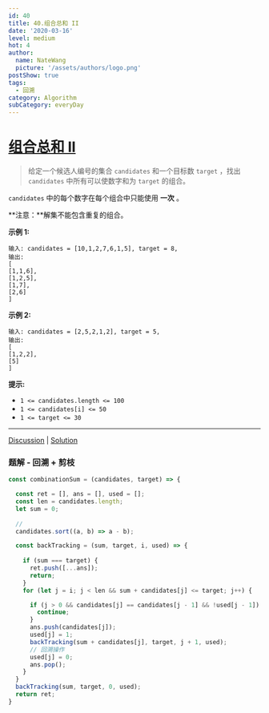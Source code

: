 ```yaml
---
id: 40
title: 40.组合总和 II
date: '2020-03-16'
level: medium
hot: 4
author:
  name: NateWang
  picture: '/assets/authors/logo.png'
postShow: true
tags:
  - 回溯
category: Algorithm
subCategory: everyDay
---
```




# [组合总和 II](https://leetcode-cn.com/problems/combination-sum-ii/description/)

> 给定一个候选人编号的集合 `candidates` 和一个目标数 `target` ，找出 `candidates` 中所有可以使数字和为 `target` 的组合。

`candidates` 中的每个数字在每个组合中只能使用 **一次** 。

**注意：**解集不能包含重复的组合。  

**示例 1:**

```
输入: candidates = [10,1,2,7,6,1,5], target = 8,
输出:
[
[1,1,6],
[1,2,5],
[1,7],
[2,6]
]
```

**示例 2:**

```
输入: candidates = [2,5,2,1,2], target = 5,
输出:
[
[1,2,2],
[5]
] 
```

**提示:**

- `1 <= candidates.length <= 100`
- `1 <= candidates[i] <= 50`
- `1 <= target <= 30`

------

[Discussion](https://leetcode-cn.com/problems/combination-sum-ii/comments/) | [Solution](https://leetcode-cn.com/problems/combination-sum-ii/solution/)

### 题解 - 回溯 + 剪枝





```js
const combinationSum = (candidates, target) => {

  const ret = [], ans = [], used = [];
  const len = candidates.length;
  let sum = 0;
	
  // 
  candidates.sort((a, b) => a - b);

  const backTracking = (sum, target, i, used) => {
    
    if (sum === target) {
      ret.push([...ans]);
      return;
    }
    for (let j = i; j < len && sum + candidates[j] <= target; j++) {

      if (j > 0 && candidates[j] == candidates[j - 1] && !used[j - 1]) {
        continue;
      }
      ans.push(candidates[j]);
      used[j] = 1;
      backTracking(sum + candidates[j], target, j + 1, used);
      // 回溯操作
      used[j] = 0;
      ans.pop();
    }
  }
  backTracking(sum, target, 0, used);
  return ret;
}
```
